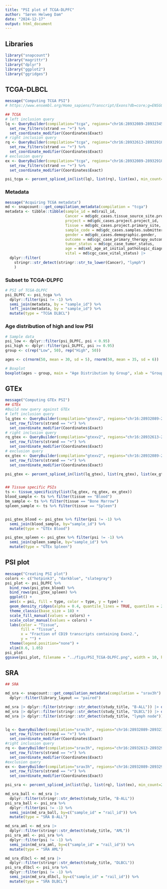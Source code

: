 ```yaml
---
title: "PSI plot of TCGA-DLPFC"
author: "Søren Helweg Dam"
date: "2024-12-17"
output: html_document
---
```


## Libraries

```r
library("snapcount")
library("magrittr")
library("dplyr")
library("ggplot2")
library("ggridges")
```


## TCGA-DLBCL

```r
message("Computing TCGA PSI")
# https://www.ensembl.org/Homo_sapiens/Transcript/Exons?db=core;g=ENSG00000177455;r=16:28931971-28939342;t=ENST00000538922

## TCGA
# left inclusion query
lq <- QueryBuilder(compilation="tcga", regions="chr16:28932089-28932345") %>% 
  set_row_filters(strand == "+") %>% 
  set_coordinate_modifier(Coordinates$Exact)
# right inclusion query
rq <- QueryBuilder(compilation="tcga", regions="chr16:28932613-28932910") %>% 
  set_row_filters(strand == "+") %>% 
  set_coordinate_modifier(Coordinates$Exact)
# exclusion query
ex <- QueryBuilder(compilation="tcga", regions="chr16:28932089-28932910") %>% 
  set_row_filters(strand == "+") %>% 
  set_coordinate_modifier(Coordinates$Exact)

psi_tcga <- percent_spliced_in(list(lq), list(rq), list(ex), min_count=20)
```

### Metadata

```r
message("Acquiring TCGA metadata")
md <- snapcount:::get_compilation_metadata(compilation = "tcga")
metadata <- tibble::tibble(sample_id = md$rail_id, 
                           Cancer = md$gdc_cases.tissue_source_site.project,
                           project = md$gdc_cases.project.project_id,
                           Tissue = md$gdc_cases.project.primary_site,
                           sample_code = md$gdc_cases.samples.submitter_id,
                           gender = md$gdc_cases.demographic.gender,
                           outcome = md$cgc_case_primary_therapy_outcome_success,
                           tumor_status = md$cgc_case_tumor_status,
                           age = md$xml_age_at_initial_pathologic_diagnosis,
                           vital = md$cgc_case_vital_status) |> 
  dplyr::filter(
    stringr::str_detect(stringr::str_to_lower(Cancer), "lymph")
    ) 
```

### Subset to TCGA-DLPFC

```r
# PSI of TCGA-DLPFC
psi_DLPFC <- psi_tcga %>% 
  dplyr::filter(psi != -1) %>% 
  semi_join(metadata, by = "sample_id") %>% 
  left_join(metadata, by = "sample_id") %>% 
  mutate(type = "TCGA DLBCL")

```

### Age distribution of high and low PSI

```r
# Sample data
psi_low <- dplyr::filter(psi_DLPFC, psi < 0.95)
psi_high <- dplyr::filter(psi_DLPFC, psi >= 0.95)
group <- c(rep("Low", 50), rep("High", 50))

ages <- c(rnorm(50, mean = 30, sd = 5), rnorm(50, mean = 35, sd = 6))

# Boxplot
boxplot(ages ~ group, main = "Age Distribution by Group", xlab = "Group", ylab = "Age")

```

## GTEx

```r
message("Computing GTEx PSI")
## GTEx
#Build new query against GTEx
# left inclusion query
lq_gtex <- QueryBuilder(compilation="gtexv2", regions="chr16:28932089-28932345") %>% 
  set_row_filters(strand == "+") %>% 
  set_coordinate_modifier(Coordinates$Exact)
# right inclusion query
rq_gtex <- QueryBuilder(compilation="gtexv2", regions="chr16:28932613-28932910") %>% 
  set_row_filters(strand == "+") %>% 
  set_coordinate_modifier(Coordinates$Exact)
# exclusion query
ex_gtex <- QueryBuilder(compilation="gtexv2", regions="chr16:28932089-28932910") %>% 
  set_row_filters(strand == "+") %>% 
  set_coordinate_modifier(Coordinates$Exact)

psi_gtex <- percent_spliced_in(list(lq_gtex), list(rq_gtex), list(ex_gtex), min_count=20)


## Tissue specific PSIs
ts <- tissue_specificity(list(lq_gtex, rq_gtex, ex_gtex))
blood_sample <- ts %>% filter(tissue == "Blood")
bm_sample <- ts %>% filter(tissue == "Bone Marrow")
spleen_sample <- ts %>% filter(tissue == "Spleen")


psi_gtex_blood <- psi_gtex %>% filter(psi != -1) %>% 
  semi_join(blood_sample, by="sample_id") %>% 
  mutate(type = "GTEx Blood")

psi_gtex_spleen <- psi_gtex %>% filter(psi != -1) %>% 
  semi_join(spleen_sample, by="sample_id") %>% 
  mutate(type = "GTEx Spleen")
```



## PSI plot

```r
message("Creating PSI plot")
colors <- c("hotpink3", "darkblue", "slategray")
psi_plot <- psi_DLPFC %>%
  bind_rows(psi_gtex_blood) %>%
  bind_rows(psi_gtex_spleen) %>%
  ggplot() +
  aes(x = psi, fill = type, color = type, y = type) +
  geom_density_ridges(alpha = 0.4, quantile_lines = TRUE, quantiles = 2) +
  theme_classic(base_size = 18) +
  scale_fill_manual(values = colors) +
  scale_color_manual(values = colors) +
  labs(color = "Tissue",
       fill = "Tissue",
       x = "Fraction of CD19 transcripts containing Exon2.",
       y = "") +
  theme(legend.position="none") +
  xlim(0.6, 1.05)
psi_plot
ggsave(psi_plot, filename = "../figs/PSI_TCGA-DLPFC.png", width = 10, height = 4)

```

## SRA 
```r

## SRA

md_sra <- snapcount:::get_compilation_metadata(compilation = "srav3h") |> 
  dplyr::filter(library_layout == "paired")

md_sra |> dplyr::filter(stringr::str_detect(study_title, "B-ALL")) |> dim()
md_sra |> dplyr::filter(stringr::str_detect(study_title, "DLBCL")) |> dim()
md_sra |> dplyr::filter(stringr::str_detect(study_title, "lymph node")) |> dim()


lq <- QueryBuilder(compilation="srav3h", regions="chr16:28932089-28932345") %>% 
  set_row_filters(strand == "+") %>% 
  set_coordinate_modifier(Coordinates$Exact)
#right inclusion query
rq <- QueryBuilder(compilation="srav3h", regions="chr16:28932613-28932910") %>% 
  set_row_filters(strand == "+") %>% 
  set_coordinate_modifier(Coordinates$Exact)
#exclusion query
ex <- QueryBuilder(compilation="srav3h", regions="chr16:28932089-28932910") %>% 
  set_row_filters(strand == "+") %>% 
  set_coordinate_modifier(Coordinates$Exact)

psi_sra <- percent_spliced_in(list(lq), list(rq), list(ex), min_count=20)

md_sra_ball <- md_sra |> 
  dplyr::filter(stringr::str_detect(study_title, "B-ALL"))
psi_sra_ball <- psi_sra %>% 
  dplyr::filter(psi != -1) %>% 
  semi_join(md_sra_ball, by=c("sample_id" = "rail_id")) %>% 
  mutate(type = "SRA B-ALL")

md_sra_aml <- md_sra |> 
  dplyr::filter(stringr::str_detect(study_title, "AML"))
psi_sra_aml <- psi_sra %>% 
  dplyr::filter(psi != -1) %>%
  semi_join(md_sra_aml, by=c("sample_id" = "rail_id")) %>% 
  mutate(type = "SRA AML")

md_sra_dlbcl <- md_sra |> 
  dplyr::filter(stringr::str_detect(study_title, "DLBCL"))
psi_sra_dlbcl <- psi_sra %>% 
  dplyr::filter(psi != -1) %>%
  semi_join(md_sra_dlbcl, by=c("sample_id" = "rail_id")) %>% 
  mutate(type = "SRA DLBCL")

```
